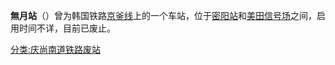 {{unreferenced|time=2019-05-25T00:18:21+00:00}}
{{朝鮮半島車站資訊
|公司色 = black
|文字色 = 
|站名 = 無月站
|圖片 = 
|pxl = 
|圖片說明 = 
|前一站 = [[密阳站|密阳]]
|前一站距離 = 
|後一站距離 = 
|後一站 = [[美田信号场|美田信号场]]
|諺文 = 무월역
|朝鮮漢字 = 無月驛
|文觀部式 = Muwol-yeok
|馬-賴式 = 
|副站名 = 
|車站編號 = 
|停站路線數 = 
|所屬公司 = [[朝鲜总督府铁道局|朝鲜总督府铁道局]]
|所屬路線 = [[京釜线|京釜线]]
|距離 = 
|起點站 = [[首尔站|首尔]]
|所在地 =[[庆尚南道|庆尚南道]][[密阳市|密阳市]]
|車站構造 = 地面车站
|月台配置 = 
|啟用年月日 = 
|廢站年月日 = 
|上下車人次 = 
|統計年度 = 
|轉車 = 
|備註 = 
|全寬備註 = 
}}

'''無月站'''（{{kor|諺=무월역|漢=無月驛|羅=Muwol yeok|f=y}}）曾为韩国铁路[[京釜线|京釜线]]上的一个车站，位于[[密阳站|密阳站]]和[[美田信号场|美田信号场]]之间，启用时间不详，目前已废止。

{{京釜线}}

[[分类:庆尚南道铁路废站|分类:庆尚南道铁路废站]]